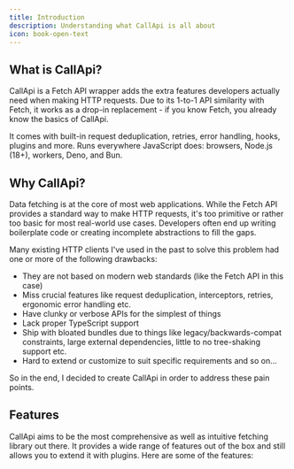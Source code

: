 ```yaml
---
title: Introduction
description: Understanding what CallApi is all about
icon: book-open-text
---
```


## What is CallApi?

CallApi is a Fetch API wrapper adds the extra features developers actually need when making HTTP requests. Due to its 1-to-1 API similarity with Fetch, it works as a drop-in replacement - if you know Fetch, you already know the basics of CallApi.

It comes with built-in request deduplication, retries, error handling, hooks, plugins and more. Runs everywhere JavaScript does: browsers, Node.js (18+), workers, Deno, and Bun.

## Why CallApi?

Data fetching is at the core of most web applications. While the Fetch API provides a standard way to make HTTP requests, it's too primitive or rather too basic for most real-world use cases. Developers often end up writing boilerplate code or creating incomplete abstractions to fill the gaps.

Many existing HTTP clients I've used in the past to solve this problem had one or more of the following drawbacks:

- They are not based on modern web standards (like the Fetch API in this case)
- Miss crucial features like request deduplication, interceptors, retries, ergonomic error handling etc.
- Have clunky or verbose APIs for the simplest of things
- Lack proper TypeScript support
- Ship with bloated bundles due to things like legacy/backwards-compat constraints, large external dependencies, little to no tree-shaking support etc.
- Hard to extend or customize to suit specific requirements and so on...

So in the end, I decided to create CallApi in order to address these pain points.

## Features

CallApi aims to be the most comprehensive as well as intuitive fetching library out there. It provides a wide range of features out of the box and still allows you to extend it with plugins. Here are some of the features:

<Cards>
	<Card
		title="Request Deduplication"
		description="Eliminates duplicate requests and by effect, race conditions"
	/>
	<Card
		title="Interceptors/Hooks"
		description="Callback functions that allows running of side effects at different points in the request/response lifecycle"
	/>
	<Card title="Smart Response Parser" description="Smart response parser for any content type" />
	<Card
		title="Content Type Detection"
		description="Automatically detects the content type header of the response for common types"
	/>
	<Card
		title="URL Params and Query Support"
		description="Convenient syntax for adding url parameters as well as query strings to the request url"
	/>
	<Card title="Extensible" description="Plugins and hooks to extend the functionality" />
	<Card
		title="Response Validation"
		description="Allows you to validate the response before returning it"
	/>
	<Card title="Timeout" description="Enables setting a timeout for the request" />
	<Card
		title="Retries"
		description="Advanced retry mechanisms with linear and exponential backoff strategies or custom retry conditions"
	/>
	<Card
		title="Compatible with fetch and fetch-like APIs"
		description="Wraps around fetch and works on the browser, node (version 18+), workers, deno and bun out of the box but can also use custom fetch implementations like node-fetch"
	/>
</Cards>
